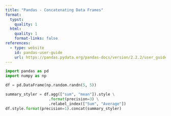 ```yaml
---
title: "Pandas - Concatenating Data Frames"
format:
  typst:
    quality: 1
  html:
    quality: 1
    format-links: false
references:
  - type: website
    id: pandas-user-guide
    url: https://pandas.pydata.org/pandas-docs/version/2.2.2/user_guide/style.html#Concatenating-DataFrame-Outputs
---
```


```python
import pandas as pd
import numpy as np

df = pd.DataFrame(np.random.randn(5, 5))

summary_styler = df.agg(["sum", "mean"]).style \
                   .format(precision=3) \
                   .relabel_index(["Sum", "Average"])
df.style.format(precision=1).concat(summary_styler)
```
